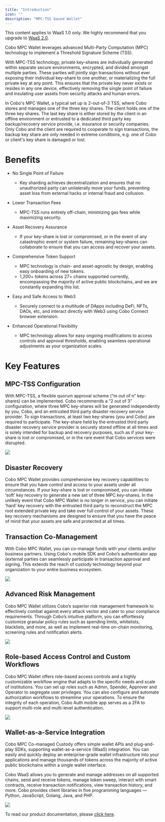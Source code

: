 ```yaml
---
title: "Introduction"
icon: ""
description: "MPC-TSS based Wallet"
---
```

<Note>This content applies to WaaS 1.0 only. We highly recommend that you upgrade to [WaaS 2.0](/v2/guides/overview/introduction).</Note>

Cobo MPC Wallet leverages advanced Multi-Party Computation (MPC) technology to implement a Threshold Signature Scheme (TSS).

With MPC-TSS technology, private key-shares are individually generated within
separate secure environments, encrypted, and divided amongst multiple parties.
These parties will jointly sign transactions without ever exposing their
individual key-share to one another, or materializing the full private key at
any point. This ensures that the private key never exists or resides in any one
device, effectively removing the single point of failure and insulating user
assets from security attacks and human errors.

In Cobo's MPC Wallet, a typical set up is 2-out-of-3 TSS, where
Cobo stores and manages one of the three key shares. The client holds one of
the three key shares. The last key share is either stored by the client in an
offline environment or entrusted to a dedicated third party key backup/recovery
service provide, i.e. insurance or security companies. Only Cobo and the client
are required to cooperate to sign transactions, the backup key share are only
needed in extreme conditions, e.g. one of Cobo or client's key share is
damaged or lost.

# Benefits

- No Single Point of Failure

  - Key sharding achieves decentralization and ensures that no unauthorized party can unilaterally move your funds, preventing asset loss from external hacks or internal fraud and collusion.

- Lower Transaction Fees

  - MPC-TSS runs entirely off-chain, minimizing gas fees while maximizing security.

- Asset Recovery Assurance

  - If your key-share is lost or compromised, or in the event of any catastrophic event or system failure, remaining key-shares can collaborate to ensure that you can access and recover your assets.

- Comprehensive Token Support

  - MPC technology is chain- and asset-agnostic by design, enabling easy onboarding of new tokens.
  - 1,200+ tokens across 27+ chains supported currently, encompassing the majority of active public blockchains, and we are constantly expanding this list.

- Easy and Safe Access to Web3

  - Securely connect to a multitude of DApps including DeFi, NFTs, DAOs, etc, and interact directly with Web3 using Cobo Connect browser extension.

- Enhanced Operational Flexibility

  - MPC technology allows for easy ongoing modifications to access controls and approval thresholds, enabling seamless operational adjustments as your organization scales.

# Key Features

## MPC-TSS Configuration

With MPC-TSS, a flexible quorum approval scheme (“m out of n” key-shares) can be implemented. Cobo recommends a “2 out of 3” configuration, where three MPC key-shares will be generated independently by you, Cobo, and an entrusted third party disaster recovery service provider. To sign transactions, at least two key-shares (you and Cobo) are required to participate. The key-share held by the entrusted third party disaster recovery service provider is securely stored offline at all times and is solely intended for backup and recovery purposes, such as if your key-share is lost or compromised, or in the rare event that Cobo services were disrupted.

<img src="/v1/images/2-MPC-TSS-Configuration.png" />

## Disaster Recovery

Cobo MPC Wallet provides comprehensive key recovery capabilities to ensure that you have control and access to your assets under all circumstances. If your key-share is lost or compromised, you can initiate ‘soft’ key recovery to generate a new set of three MPC key-shares. In the unlikely event that Cobo MPC Wallet is no longer in service, you can initiate ‘hard’ key recovery with the entrusted third party to reconstruct the MPC root extended private key and take over full control of your assets. These key recovery mechanisms are designed to ensure that you have the peace of mind that your assets are safe and protected at all times.

## Transaction Co-Management

With Cobo MPC Wallet, you can co-manage funds with your clients and/or business partners. Using Cobo's mobile SDK and Cobo’s authenticator app (external parties can seamlessly participate in transaction approval and signing. This extends the reach of custody technology beyond your organization to your entire business ecosystem.

<img src="/v1/images/4-Transaction-CO-Management.png" />

## Advanced Risk Management

Cobo MPC Wallet utilizes Cobo’s superior risk management framework to effectively combat against every attack vector and cater to your compliance requirements. Through Cobo’s intuitive platform, you can effortlessly customize granular policy rules such as spending limits, whitelists, blacklists, and more, as well as implement real-time on-chain monitoring, screening rules and notification alerts.

<img src="/v1/images/5-Policy.png" />

## Role-based Access Control and Custom Workflows

Cobo MPC Wallet offers role-based access controls and a highly customizable workflow engine that adapts to the specific needs and scale of institutions. You can set up roles such as Admin, Spender, Approver and Operator to segregate user privileges. You can also configure and automate authorization workflows to streamline your operations. To ensure the integrity of each operation, Cobo Auth mobile app serves as a 2FA to support multi-role and multi-level authentication.

<img src="/v1/images/6-Role-based-Access-Control.png" />

## Wallet-as-a-Service Integration

Cobo MPC Co-managed Custody offers simple wallet APIs and plug-and-play SDKs, supporting wallet-as-a-service (WaaS) integration. You can easily and quickly deploy an enterprise-grade wallet infrastructure into your applications and manage thousands of tokens across the majority of active public blockchains within a single wallet interface.

Cobo WaaS allows you to generate and manage addresses on all supported chains, send and receive tokens, manage token sweep, interact with smart contracts, receive transaction notifications, view transaction history, and more. Cobo provides client libraries in five programming languages — Python, JavaScript, Golang, Java, and PHP.

<img src="/v1/images/7-WaaS-API.png" />

To read our product documentation, please [click here](https://docs.cobo.com/cobo-mpc-waas/).
